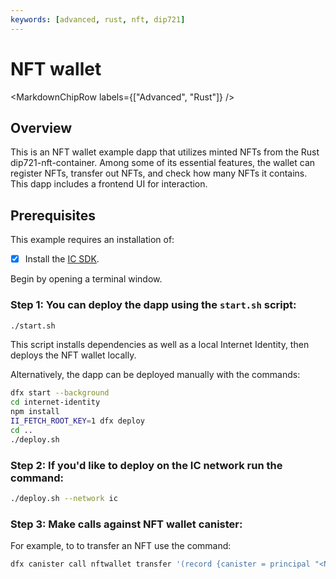 ```yaml
---
keywords: [advanced, rust, nft, dip721]
---
```



# NFT wallet

<MarkdownChipRow labels={["Advanced", "Rust"]} />

## Overview

This is an NFT wallet example dapp that utilizes minted NFTs from the Rust dip721-nft-container. Among some of its essential features, the wallet can register NFTs, transfer out NFTs, and check how many NFTs it contains. This dapp includes a frontend UI for interaction. 

## Prerequisites
This example requires an installation of:

- [x] Install the [IC SDK](https://internetcomputer.org/docs/current/developer-docs/setup/install/index.mdx).

Begin by opening a terminal window.


### Step 1: You can deploy the dapp using the `start.sh` script:

```bash
./start.sh
```

This script installs dependencies as well as a local Internet Identity, then deploys the NFT wallet locally.

Alternatively, the dapp can be deployed manually with the commands:

```bash
dfx start --background
cd internet-identity
npm install
II_FETCH_ROOT_KEY=1 dfx deploy
cd ..
./deploy.sh
```

### Step 2: If you'd like to deploy on the IC network run the command:

```bash
./deploy.sh --network ic
```

### Step 3: Make calls against NFT wallet canister:

For example, to to transfer an NFT use the command:

```bash
dfx canister call nftwallet transfer '(record {canister = principal "<NFT canister id>"; index = 1:nat64}, principal "<recipient canister id>", opt true)'
```

